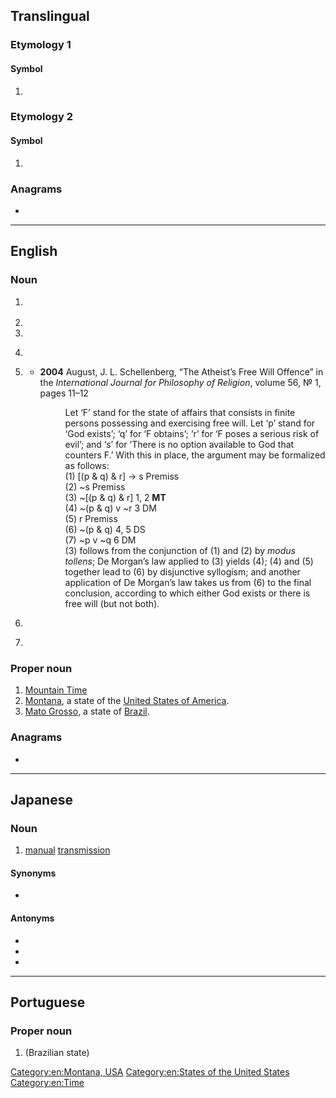 {{also|mt|Mt|mT|mt.|.mt|Mt.}}
==Translingual==

===Etymology 1===

====Symbol====
{{mul-symbol}}

# {{SI-unit-abb|mega|tesla|[[magnetic flux density]]}}

===Etymology 2===

====Symbol====
{{mul-symbol}}

# {{ISO 3166|1|2|Malta}}
#: {{syn|mul|MLT|qq1={{w|ISO 3166-1 alpha-3|alpha-3}}}}

===Anagrams===
* {{l|mul|TM}}

----

==English==

===Noun===
{{en-noun|~}}

# {{lb|en|biochemistry}} {{acronym of|en|microtubule}}
# {{initialism of|en|machine translation}}
# {{initialism of|en|[[massage]] [[therapist]]}}
# {{lb|en|military|British}} {{initialism of|en|[[mechanical]] [[transport]]}}
# {{lb|en|logic}} ''{{l|en|modus tollens}}''
#* '''2004''' August, J. L. Schellenberg, “The Atheist’s Free Will Offence” in the ''International Journal for Philosophy of Religion'', volume 56, № 1, pages 11–12
#*: Let ‘F’ stand for the state of affairs that consists in finite persons possessing and exercising free will. Let ‘p’ stand for ‘God exists’; ‘q’ for ‘F obtains’; ‘r’ for ‘F poses a serious risk of evil’; and ‘s’ for ‘There is no option available to God that counters F.’ With this in place, the argument may be formalized as follows:<br/>(1) [(p & q) & r] → s Premiss<br/>(2) ~s Premiss<br/>(3) ~[(p & q) & r] 1, 2 '''MT'''<!-- unemboldened in source --><br/>(4) ~(p & q) v ~r 3 DM<br/>(5) r Premiss<br/>(6) ~(p & q) 4, 5 DS<br/>(7) ~p v ~q 6 DM<br/>(3) follows from the conjunction of (1) and (2) by ''modus tollens''; De Morgan’s law applied to (3) yields (4); (4) and (5) together lead to (6) by disjunctive syllogism; and another application of De Morgan’s law takes us from (6) to the final conclusion, according to which either God exists or there is free will (but not both).
# {{lb|en|US|engineering}} {{abbreviation of|en|metric ton}}
# {{alternative form of|en|M/T}}

===Proper noun===
{{en-proper noun}}

# [[Mountain Time]]
# [[Montana]], a state of the [[United States of America]].
# [[Mato Grosso]], a state of [[Brazil]].

===Anagrams===
* {{anagrams|en|a=mt|TM|Tm}}

[[Category:en:Montana, USA]]
[[Category:en:States of the United States]]
[[Category:en:Time]]

----

==Japanese==

===Noun===
{{ja-noun|エム%ティー}}

# [[manual]] [[transmission]]
#: {{ja-usex|この車は'''Ｍ%Ｔ'''です。|この くるま は '''エム%ティー''' です。|This car has a '''manual transmission'''.}}

====Synonyms====
* {{ja-r|マニュアル}}

====Antonyms====
* {{ja-r|A%T|エー%ティー}}
* {{ja-r|オートマチック}}
* {{ja-r|自%動 変速%機|じ%どう へんそく%き}}

----

==Portuguese==

===Proper noun===
{{head|pt|proper noun}}

# {{initialism of|pt|Mato Grosso}} (Brazilian state)